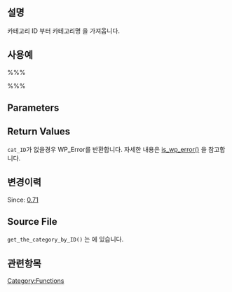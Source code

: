 {{Languages|
{{en|Function Reference/get_the_category_by_ID}}
{{it|Riferimento funzioni/get_the_category_by_ID}}
{{ja| 関数リファレンス/get_the_category_by_ID}}
{{ko|Function Reference/get_the_category_by_ID}}
}}

== 설명 ==

카테고리 ID 부터 카테고리명 을 가져옵니다.

== 사용예 ==

%%%<?php get_the_category_by_ID( $cat_ID ); ?>%%%

== Parameters ==

{{Parameter|$cat_ID|int|Category ID.|필수}}

== Return Values ==

{{Return||string|카테고리명.}}  <tt>cat_ID</tt>가 없을경우 WP_Error를 반환합니다. 자세한 내용은  [[Function_Reference/is_wp_error|is_wp_error()]] 을 참고합니다.

== 변경이력 ==

Since: [[Version 0.71|0.71]]

== Source File ==

<tt>get_the_category_by_ID()</tt> 는 {{Trac|wp-includes/category-template.php}} 에 있습니다.

== 관련항목 ==

{{Category Tags}}

{{Tag Footer}}

[[Category:Functions]]